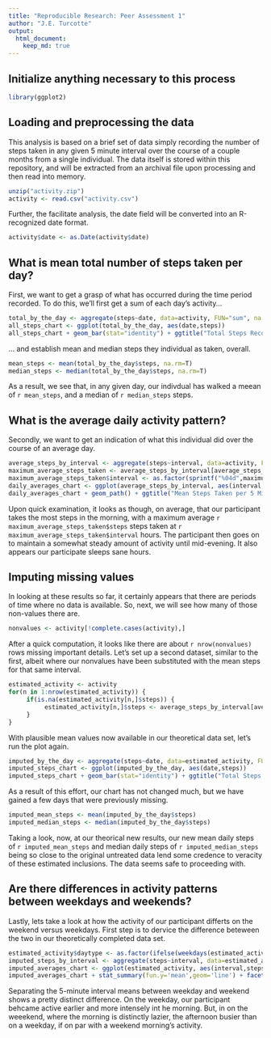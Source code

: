 ```yaml
---
title: "Reproducible Research: Peer Assessment 1"
author: "J.E. Turcotte"
output: 
  html_document:
    keep_md: true
---
```


## Initialize anything necessary to this process
     
```r
library(ggplot2)
```

## Loading and preprocessing the data
This analysis is based on a brief set of data simply recording the number of steps taken in any given 5 minute interval over the course of a couple months from a single individual.  The data itself is stored within this repository, and will be extracted from an archival file upon processing and then read into memory.

```r
unzip("activity.zip")
activity <- read.csv("activity.csv")
```

Further, the facilitate analysis, the date field will be converted into an R-recognized date format.    

```r
activity$date <- as.Date(activity$date)
```
     
## What is mean total number of steps taken per day?
First, we want to get a grasp of what has occurred during the time period recorded.  To do this, we'll first get a sum of each day's activity...

```r
total_by_the_day <- aggregate(steps~date, data=activity, FUN="sum", na.rm=T)
all_steps_chart <- ggplot(total_by_the_day, aes(date,steps))
all_steps_chart + geom_bar(stat="identity") + ggtitle("Total Steps Recorded per Day")
```
     
... and establish mean and median steps they individual as taken, overall.

```r
mean_steps <- mean(total_by_the_day$steps, na.rm=T)
median_steps <- median(total_by_the_day$steps, na.rm=T)
```
     
As a result, we see that, in any given day, our indivdual has walked a meean of `r mean_steps`, and a median of `r median_steps` steps.
     
## What is the average daily activity pattern?
Secondly, we want to get an indication of what this individual did over the course of an average day.

```r
average_steps_by_interval <- aggregate(steps~interval, data=activity, FUN="mean", na.rm=T)
maximum_average_steps_taken <- average_steps_by_interval[average_steps_by_interval$steps==max(average_steps_by_interval$steps),]
maximum_average_steps_taken$interval <- as.factor(sprintf("%04d",maximum_average_steps_taken$interval))
daily_averages_chart <- ggplot(average_steps_by_interval, aes(interval,steps))
daily_averages_chart + geom_path() + ggtitle("Mean Steps Taken per 5 Minute Interval") + xlab("Minutes of Day")
```
     
Upon quick examination, it looks as though, on average, that our participant takes the most steps in the morning, with a maximum average `r maximum_average_steps_taken$steps` steps taken at `r maximum_average_steps_taken$interval` hours.  The participant then goes on to maintain a somewhat steady amount of activity until mid-evening.  It also appears our participate sleeps sane hours.

## Imputing missing values
In looking at these results so far, it certainly appears that there are periods of time where no data is available.  So, next, we will see how many of those non-values there are.

```r
nonvalues <- activity[!complete.cases(activity),]
```

After a quick computation, it looks like there are about `r nrow(nonvalues)` rows missing important details.  Let's set up a second dataset, similar to the first, albeit where our nonvalues have been substituted with the mean steps for that same interval.

```r
estimated_activity <- activity
for(n in 1:nrow(estimated_activity)) { 
     if(is.na(estimated_activity[n,]$steps)) { 
          estimated_activity[n,]$steps <- average_steps_by_interval[average_steps_by_interval$interval==estimated_activity[n,]$interval,]$steps
     }
}
```

With plausible mean values now available in our theoretical data set, let's run the plot again.

```r
imputed_by_the_day <- aggregate(steps~date, data=estimated_activity, FUN="sum", na.rm=T)
imputed_steps_chart <- ggplot(imputed_by_the_day, aes(date,steps))
imputed_steps_chart + geom_bar(stat="identity") + ggtitle("Total Steps Recorded per Day")
```
     
As a result of this effort, our chart has not changed much, but we have gained a few days that were previously missing.

```r
imputed_mean_steps <- mean(imputed_by_the_day$steps)
imputed_median_steps <- median(imputed_by_the_day$steps)
```

Taking a look, now, at our theorical new results, our new mean daily steps of `r imputed_mean_steps` and median daily steps of `r imputed_median_steps` being so close to the original untreated data lend some credence to veracity of these estimated inclusions.  The data seems safe to proceeding with.

## Are there differences in activity patterns between weekdays and weekends?
Lastly, lets take a look at how the activity of our participant differts on the weekend versus weekdays.  First step is to dervice the difference beteween the two in our theoretically completed data set.

```r
estimated_activity$daytype <- as.factor(ifelse(weekdays(estimated_activity$date) %in% c("Saturday","Sunday"), "weekend", "weekday"))
imputed_steps_by_interval <- aggregate(steps~interval, data=estimated_activity, FUN="mean", na.rm=T)
imputed_averages_chart <- ggplot(estimated_activity, aes(interval,steps))
imputed_averages_chart + stat_summary(fun.y='mean',geom='line') + facet_wrap(~daytype,nrow=2) + ggtitle("Imputed Mean Steps Taken per 5 Minute Interval")
```

Separating the 5-minute interval means between weekday and weekend shows a pretty distinct difference.  On the weekday, our participant behcame active earlier and more intensely int he morning.  But, in on the weeekend, where the morning is distinctly lazier, the afternoon busier than on a weekday, if on par with a weekend morning's activity.
